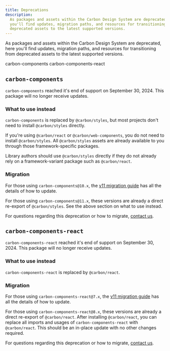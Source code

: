 ```yaml
---
title: Deprecations
description:
  As packages and assets within the Carbon Design System are deprecated, here
  you'll find updates, migration paths, and resources for transitioning from
  deprecated assets to the latest supported versions.
---
```


<PageDescription>

As packages and assets within the Carbon Design System are deprecated, here
you'll find updates, migration paths, and resources for transitioning from
deprecated assets to the latest supported versions.

</PageDescription>

<AnchorLinks>
  <AnchorLink>carbon-components</AnchorLink>
  <AnchorLink>carbon-components-react</AnchorLink>
</AnchorLinks>

## `carbon-components`

`carbon-components` reached it's end of support on September 30, 2024. This
package will no longer receive updates.

### What to use instead

`carbon-components` is replaced by `@carbon/styles`, but most projects don't
need to install `@carbon/styles` directly.

If you're using `@carbon/react` or `@carbon/web-components`, you do not need to
install `@carbon/styles`. All `@carbon/styles` assets are already available to
you through those framework-specific packages.

Library authors should use `@carbon/styles` directly if they do not already rely
on a framework-variant package such as `@carbon/react`.

### Migration

For those using `carbon-components@10.x`, the
[v11 migration guide](/migrating/guide/develop/) has all the details of how to
update.

For those using `carbon-components@11.x`, these versions are already a direct
re-export of `@carbon/styles`. See the above section on what to use instead.

For questions regarding this deprecation or how to migrate,
[contact us](/help/contact-us/).

## `carbon-components-react`

`carbon-components-react` reached it's end of support on September 30, 2024.
This package will no longer receive updates.

### What to use instead

`carbon-components-react` is replaced by `@carbon/react`.

### Migration

For those using `carbon-components-react@7.x`, the
[v11 migration guide](/migrating/guide/develop/) has all the details of how to
update.

For those using `carbon-components-react@8.x`, these versions are already a
direct re-export of `@carbon/react`. After installing `@carbon/react`, you can
replace all imports and usages of `carbon-components-react` with
`@carbon/react`. This should be an in-place update with no other changes
required.

For questions regarding this deprecation or how to migrate,
[contact us](/help/contact-us/).
